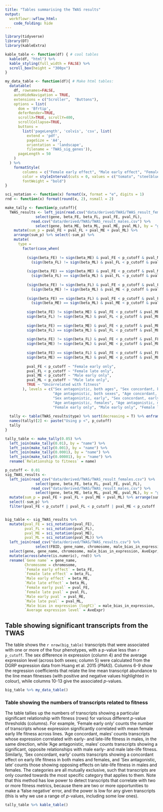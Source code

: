 ```yaml
---
title: "Tables summarising the TWAS results"
output: 
  workflowr::wflow_html:
    code_folding: hide 
---
```


```r
library(tidyverse)
library(DT)
library(kableExtra)

kable_table <- function(df) { # cool tables
  kable(df, "html") %>%
  kable_styling(full_width = FALSE) %>%
  scroll_box(height = "300px")
}

my_data_table <- function(df){ # Make html tables:
  datatable(
    df, rownames=FALSE,
    autoHideNavigation = TRUE,
    extensions = c("Scroller",  "Buttons"),
    options = list(
      dom = 'Bfrtip',
      deferRender=TRUE,
      scrollX=TRUE, scrollY=400,
      scrollCollapse=TRUE,
      buttons = 
        list('pageLength', 'colvis', 'csv', list(
          extend = 'pdf',
          pageSize = 'A4',
          orientation = 'landscape',
          filename = 'TWAS_sig_genes')),
      pageLength = 50
    )
  ) %>%
    formatStyle(
        columns = c("Female early effect", "Male early effect", "Female late effect", "Male late effect"), 
        color = styleInterval(cuts = 0, values = c("tomato", "steelblue")),
        fontWeight = "bold")
}

sci_notation <- function(x) formatC(x, format = "e", digits = 1)
rnd <- function(x) format(round(x, 2), nsmall = 2)

make_tally <- function(p_cutoff){
  TWAS_results <- left_join(read.csv("data/derived/TWAS/TWAS_result_females.csv") %>% 
              select(gene, beta_FE, beta_FL, pval_FE, pval_FL), 
            read.csv("data/derived/TWAS/TWAS_result_males.csv") %>% 
              select(gene, beta_ME, beta_ML, pval_ME, pval_ML), by = "gene") %>%
    mutate(sum_p = pval_FE + pval_FL + pval_ME + pval_ML) %>% 
    arrange(sum_p) %>% select(-sum_p) %>% 
    mutate(
      type = 
        factor(case_when(
          
          (sign(beta_FE) != sign(beta_ME) & pval_FE < p_cutoff & pval_ME < p_cutoff) & 
            (sign(beta_FL) != sign(beta_ML) & pval_FL < p_cutoff & pval_ML < p_cutoff) ~ "Sex antagonistic, both ages",
          
          (sign(beta_FE) == sign(beta_ME) & pval_FE < p_cutoff & pval_ME < p_cutoff) & 
            (sign(beta_FL) == sign(beta_ML) & pval_FL < p_cutoff & pval_ML < p_cutoff) ~ "Sex concordant, both ages",
          
          (sign(beta_FE) != sign(beta_FL) & pval_FE < p_cutoff & pval_FL < p_cutoff) & 
            (sign(beta_ME) != sign(beta_ML) & pval_ME < p_cutoff & pval_ML < p_cutoff) ~ "Age antagonistic, both sexes",
          
          (sign(beta_FE) == sign(beta_FL) & pval_FE < p_cutoff & pval_FL < p_cutoff) &
            (sign(beta_ME) == sign(beta_ML) & pval_ME < p_cutoff & pval_ML < p_cutoff) ~ "Age concordant, both sexes",
          
          sign(beta_FE) != sign(beta_ME) & pval_FE < p_cutoff & pval_ME < p_cutoff ~ "Sex antagonistic, early",
          sign(beta_FL) != sign(beta_ML) & pval_FL < p_cutoff & pval_ML < p_cutoff ~ "Sex antagonistic, late",
          
          sign(beta_FE) == sign(beta_ME) & pval_FE < p_cutoff & pval_ME < p_cutoff ~ "Sex concordant, early",
          sign(beta_FL) == sign(beta_ML) & pval_FL < p_cutoff & pval_ML < p_cutoff ~ "Sex concordant, late",
          
          sign(beta_FE) != sign(beta_FL) & pval_FE < p_cutoff & pval_FL < p_cutoff ~ "Age antagonistic, females",
          sign(beta_ME) != sign(beta_ML) & pval_ME < p_cutoff & pval_ML < p_cutoff ~ "Age antagonistic, males",
          
          sign(beta_FE) == sign(beta_FL) & pval_FE < p_cutoff & pval_FL < p_cutoff ~ "Age concordant, females",
          sign(beta_ME) == sign(beta_ML) & pval_ME < p_cutoff & pval_ML < p_cutoff ~ "Age concordant, males",
          
          pval_FE < p_cutoff ~ "Female early only",
          pval_FL < p_cutoff ~ "Female late only",
          pval_ME < p_cutoff ~ "Male early only",
          pval_ML < p_cutoff ~ "Male late only",
          TRUE ~ "Uncorrelated with fitness"
        ), levels = c("Sex antagonistic, both ages", "Sex concordant, both ages", 
                      "Age antagonistic, both sexes", "Age concordant, both sexes",
                      "Sex antagonistic, early", "Sex concordant, early", "Sex antagonistic, late", "Sex concordant, late",
                      "Age antagonistic, females", "Age antagonistic, males", "Age concordant, females", "Age concordant, males",
                      "Female early only", "Male early only", "Female late only", "Male late only", "Uncorrelated with fitness")))
  
  tally <- table(TWAS_results$type) %>% sort(decreasing = T) %>% enframe()
  names(tally)[2] <- paste("Using p <", p_cutoff)
  tally
}

tally_table <- make_tally(0.05) %>% 
  left_join(make_tally(0.01), by = "name") %>% 
  left_join(make_tally(0.001), by = "name") %>% 
  left_join(make_tally(0.0001), by = "name") %>% 
  left_join(make_tally(0.00001), by = "name") %>% 
  rename(`Relationship to fitness` = name)

p_cutoff <- 0.01
sig_TWAS_results <- 
  left_join(read_csv("data/derived/TWAS/TWAS_result_females.csv") %>% 
              select(gene, beta_FE, beta_FL, pval_FE, pval_FL), 
            read_csv("data/derived/TWAS/TWAS_result_males.csv") %>% 
              select(gene, beta_ME, beta_ML, pval_ME, pval_ML), by = "gene") %>%
  mutate(sum_p = pval_FE + pval_FL + pval_ME + pval_ML) %>% arrange(sum_p) %>% 
  select(-sum_p) %>% 
  filter(pval_FE < p_cutoff | pval_FL < p_cutoff | pval_ME < p_cutoff | pval_ML < p_cutoff) 


big_table <- sig_TWAS_results %>% 
  mutate(pval_FE = sci_notation(pval_FE), 
         pval_FL = sci_notation(pval_FL),
         pval_ME = sci_notation(pval_ME),
         pval_ML = sci_notation(pval_ML)) %>%
  left_join(read_csv("data/derived/TWAS/TWAS_results.csv") %>% 
              select(FBID, gene_name, chromosome, male_bias_in_expression, AveExpr), by = c("gene" = "FBID")) %>% 
  select(gene, gene_name, chromosome, male_bias_in_expression, AveExpr,  starts_with("beta"), starts_with("pval")) %>%
  mutate(across(where(is.numeric), rnd)) %>%
  rename(`Gene name` = gene_name,
         Chromosome = chromosome,
         `Female early effect` = beta_FE,
         `Female late effect` = beta_FL,
         `Male early effect` = beta_ME,
         `Male late effect` = beta_ML,
         `Female early pval` = pval_FE,
         `Female late pval` = pval_FL,
         `Male early pval` = pval_ME,
         `Male late pval` = pval_ML,
         `Male bias in expression (logFC)` = male_bias_in_expression,
         `Average expression level` = AveExpr) 
```





## Table showing significant transcripts from the TWAS

The table shows the `r nrow(big_table)` transcripts that were associated with one or more of the four phenotypes, with a p-value less than `r p_cutoff`. The sex difference in expression (column 4) and the average expression level (across both sexes; column 5) were calculated from the DGRP expression data from Huang et al. 2015 (_PNAS_). Columns 6-9 show the regression coefficients that relate the line mean transcript abundance to the line mean fitnesses (with positive and negative values highlighted in colour), while columns 10-13 give the associated $p$-values. 

```r
big_table %>% my_data_table()
```


### Table showing the numbers of transcripts related to fitness
The table tallies up the numbers of transcripts showing a particular significant relationship with fitness (rows) for various different $p$-value thresholds (columns). For example, 'Female early only' counts the number of transcripts whose expression significantly correlated with mean female early life fitness across lines. 'Age concordant, males' counts transcripts whose expression correlated with early- and late-life fitness in males, in the same direction, while 'Age antagonistic, males' counts transcripts showing a significant, opposite relationships with male early- and male late-life fitness. Similarly, 'Sex concordant, early' counts transcripts showing a concordant effect on early life fitness in both males and females, and 'Sex antagonistic, late' counts those showing opposing effects on late-life fitness in males and females. The categories are all mutually exclusive, such that transcripts are only counted towards the most specific category that applies to them. Note that this method has low power to detect transcripts that correlate with two or more fitness metrics, because there are two or more opportunities to make a 'false negative' error, and the power is low for any given transcripts (this is why we use a range of $p$-values, including some low ones).

```r
tally_table %>% kable_table() 
```
